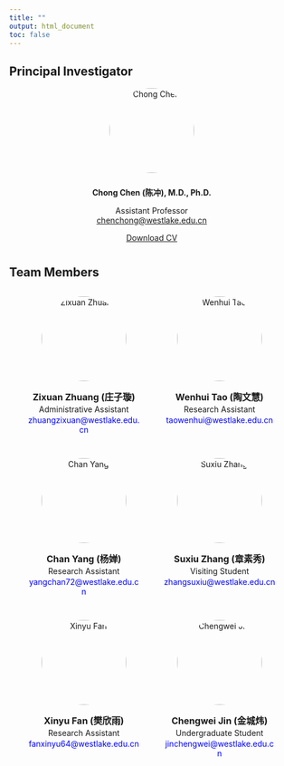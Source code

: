 ```yaml
---
title: ""
output: html_document
toc: false
---
```


```{=html}
<style>
  footer {
    position: fixed;
    bottom: -50px;
    left: 0;
    width: 100%;
    background-color: black;
    text-align: left;
    padding: 10px 0;
    color: white;
    font-size: 14px;
    border-top: 1px solid rgba(0, 0, 0, 0.1);
    transition: transform 0.5s ease-in-out;
  }

  body {
    margin: 0;
  }

  footer.show {
    transform: translateY(-50px);
  }

  .profile {
    text-align: center;
    margin-bottom: 40px;
  }

  .profile img {
    width: 150px;
    height: 150px;
    border-radius: 50%;
    object-fit: cover;
    margin-bottom: 10px;
  }

  .team-container {
    display: flex;
    justify-content: center;
    flex-wrap: wrap;
    gap: 40px;
    margin-top: 30px;
  }

  .member-card {
    text-align: center;
    width: 200px;
  }

  .member-card img {
    width: 150px;
    height: 150px;
    border-radius: 50%;
    object-fit: cover;
    margin-bottom: 10px;
  }

  .member-card h4 {
    margin: 5px 0 2px;
    font-size: 16px;
  }

  .member-card p {
    margin: 2px 0;
    font-size: 14px;
  }

  .member-card a {
    font-size: 14px;
    color: blue;
    text-decoration: none;
  }
</style>


<script>
  document.addEventListener("scroll", function () {
    const footer = document.querySelector("footer");
    const scrollHeight = document.documentElement.scrollHeight;
    const scrollPosition = window.innerHeight + window.scrollY;

    if (scrollPosition >= scrollHeight) {
      footer.classList.add("show");
    } else {
      footer.classList.remove("show");
    }
  });
</script>
```

## Principal Investigator

```{=html}
<div class="profile">
  <img src="images/chong_chen.jpg" alt="Chong Chen" />
<p><strong>Chong Chen (陈冲), M.D., Ph.D.</strong></p>
<p style="margin: 0 0;">Assistant Professor</p>
<p style="margin-top: 0; margin-bottom: 0;">
  <a href="mailto:chenchong@westlake.edu.cn">chenchong@westlake.edu.cn</a>
</p>
  <p><a href="files/CV_Chen_updated_07172025.pdf" download>Download CV</a></p>
</div>
```

## Team Members

```{=html}
<div class="team-container">

  <div class="member-card">
    <img src="images/zixuan.jpg" alt="Zixuan Zhuang" />
    <h4>Zixuan Zhuang (庄子璇)</h4>
    <p>Administrative Assistant</p>
    <p><a href="mailto:zhuangzixuan@westlake.edu.cn">zhuangzixuan@westlake.edu.cn</a></p>
  </div>

  <div class="member-card">
    <img src="images/Wenhui.jpg" alt="Wenhui Tao" />
    <h4>Wenhui Tao (陶文慧)</h4>
    <p>Research Assistant</p>
    <p><a href="mailto:taowenhui@westlake.edu.cn">taowenhui@westlake.edu.cn</a></p>
  </div>

  <div class="member-card">
    <img src="images/Yangchan.jpg" alt="Chan Yang" />
    <h4>Chan Yang (杨婵)</h4>
    <p>Research Assistant</p>
    <p><a href="mailto:yangchan72@westlake.edu.cn">yangchan72@westlake.edu.cn</a></p>
  </div>

 <div class="member-card">
    <img src="images/Suxiu1.jpg" alt="Suxiu Zhang" />
    <h4>Suxiu Zhang (章素秀)</h4>
    <p>Visiting Student</p>
    <p><a href="mailto:zhangsuxiu@westlake.edu.cn">zhangsuxiu@westlake.edu.cn</a></p>
    </div>
    
  <!-- <div class="member-card"> -->
  <!--   <img src="images/Xiaowen.jpg" alt="Xiaowenma" /> -->
  <!--   <h4>Xiaowen Ma (马小雯)</h4> -->
  <!--   <p>Ph.D. Student</p> -->
  <!--   <p><a href="mailto:maxiaowen@westlake.edu.cn">maxiaowen@westlake.edu.cn</a></p> -->
  <!-- </div> -->
  
  <div class="member-card">
    <img src="images/xinyu1.jpg" alt="Xinyu Fan" />
    <h4>Xinyu Fan (樊欣雨)</h4>
    <p>Research Assistant</p>
    <p><a href="mailto:fanxinyu@westlake.edu.cn">fanxinyu64@westlake.edu.cn</a></p>
  </div>
  
  <div class="member-card">
    <img src="images/Chengwei.jpg" alt="Chengwei Jin" />
    <h4>Chengwei Jin (金城炜)</h4>
    <p>Undergraduate Student</p>
    <p><a href="mailto:jinchengwei@westlake.edu.cn">jinchengwei@westlake.edu.cn</a></p>
  </div>
  
    
</div>
```

<footer>Chen Lab \| Westlake © 2025 Hangzhou, Zhejiang Province, China</footer>
